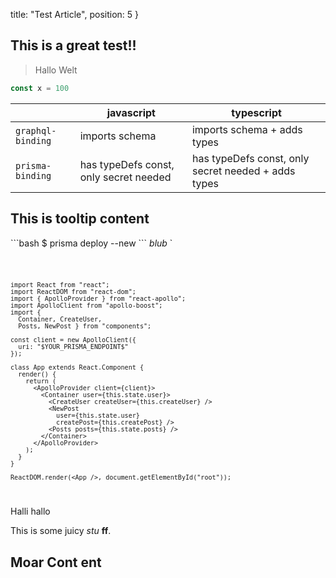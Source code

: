 
  title: "Test Article",
  position: 5
}

## This is a great test!!

> Hallo Welt



```js
const x = 100
```


|                 | javascript                             | typescript                                          |
|-----------------|----------------------------------------|-----------------------------------------------------|
| `graphql-binding` | imports schema                         | imports schema + adds types                         |
| `prisma-binding`  | has typeDefs const, only secret needed | has typeDefs const, only secret needed + adds types |


  ## This is tooltip content
  \`\`\`bash
  $ prisma deploy --new
  \`\`\`
  *blub*
`

<Code language="jsx" lines="2-10" source="https://google.com" tooltips={[content]}>

```
import React from "react";
import ReactDOM from "react-dom";
import { ApolloProvider } from "react-apollo";
import ApolloClient from "apollo-boost";
import {
  Container, CreateUser,
  Posts, NewPost } from "components";

const client = new ApolloClient({
  uri: "$YOUR_PRISMA_ENDPOINT$"
});

class App extends React.Component {
  render() {
    return (
      <ApolloProvider client={client}>
        <Container user={this.state.user}>
          <CreateUser createUser={this.createUser} />
          <NewPost
            user={this.state.user}
            createPost={this.createPost} />
          <Posts posts={this.state.posts} />
        </Container>
      </ApolloProvider>
    );
  }
}

ReactDOM.render(<App />, document.getElementById("root"));
```

</Code>

<Warning>

Halli hallo

</Warning>

<Collapse title="Hey ho, let's go!">

This is some juicy *stu* **ff**.

</Collapse>


## Moar Cont ent